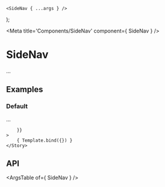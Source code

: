 
	<SideNav { ...args } />
);

<Meta title='Components/SideNav' component={ SideNav } />

# SideNav

...

## Examples

### Default

...

<Canvas>
	<Story
		name="Default"
		args={{
			
		}}
	>
		{ Template.bind({}) }
	</Story>
</Canvas>

## API

<ArgsTable of={ SideNav } />
